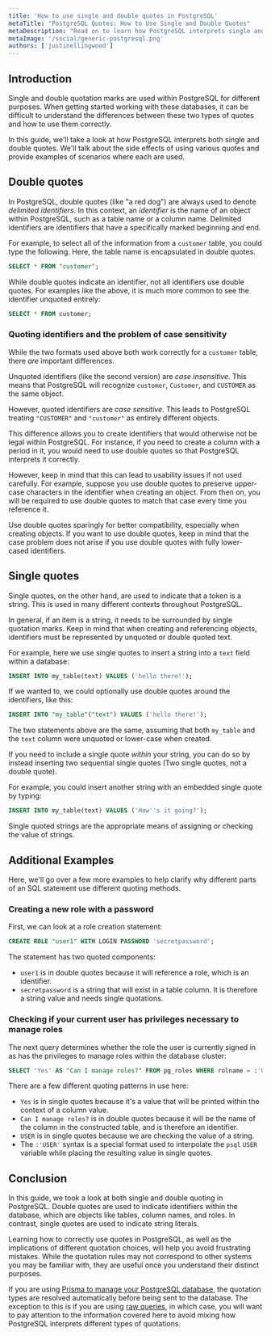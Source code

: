 ```yaml
---
title: 'How to use single and double quotes in PostgreSQL'
metaTitle: "PostgreSQL Quotes: How to Use Single and Double Quotes"
metaDescription: "Read on to learn how PostgreSQL interprets single and double quotes and the side effects of each type."
metaImage: '/social/generic-postgresql.png'
authors: ['justinellingwood']
---
```


## Introduction

Single and double quotation marks are used within PostgreSQL for different purposes.  When getting started working with these databases, it can be difficult to understand the differences between these two types of quotes and how to use them correctly.

In this guide, we'll take a look at how PostgreSQL interprets both single and double quotes.  We'll talk about the side effects of using various quotes and provide examples of scenarios where each are used.

## Double quotes

In PostgreSQL, double quotes (like "a red dog") are always used to denote *delimited identifiers*.  In this context, an *identifier* is the name of an object within PostgreSQL, such as a table name or a column name.  Delimited identifiers are identifiers that have a specifically marked beginning and end.

For example, to select all of the information from a `customer` table, you could type the following.  Here, the table name is encapsulated in double quotes.

```sql
SELECT * FROM "customer";
```

While double quotes indicate an identifier, not all identifiers use double quotes.  For examples like the above, it is much more common to see the identifier unquoted entirely:

```sql
SELECT * FROM customer;
```

### Quoting identifiers and the problem of case sensitivity

While the two formats used above both work correctly for a `customer` table, there *are* important differences.

Unquoted identifiers (like the second version) are *case insensitive*.  This means that PostgreSQL will recognize `customer`, `Customer`, and `CUSTOMER` as the same object.

However, quoted identifiers are *case sensitive*.  This leads to PostgreSQL treating `"CUSTOMER"` and `"customer"` as entirely different objects.

This difference allows you to create identifiers that would otherwise not be legal within PostgreSQL.  For instance, if you need to create a column with a period in it, you would need to use double quotes so that PostgreSQL interprets it correctly.

However, keep in mind that this can lead to usability issues if not used carefully.  For example, suppose you use double quotes to preserve upper-case characters in the identifier when creating an object.  From then on, you will be required to use double quotes to match that case every time you reference it.

Use double quotes sparingly for better compatibility, especially when creating objects.  If you want to use double quotes, keep in mind that the case problem does not arise if you use double quotes with fully lower-cased identifiers.

## Single quotes

Single quotes, on the other hand, are used to indicate that a token is a string.  This is used in many different contexts throughout PostgreSQL.

In general, if an item is a string, it needs to be surrounded by single quotation marks.  Keep in mind that when creating and referencing objects, identifiers must be represented by unquoted or double quoted text.

For example, here we use single quotes to insert a string into a `text` field within a database:

```sql
INSERT INTO my_table(text) VALUES ('hello there!');
```

If we wanted to, we could optionally use double quotes around the identifiers, like this:

```sql
INSERT INTO "my_table"("text") VALUES ('hello there!');
```

The two statements above are the same, assuming that both `my_table` and the `text` column were unquoted or lower-case when created.

If you need to include a single quote *within* your string, you can do so by instead inserting two sequential single quotes (Two single quotes, not a double quote).

For example, you could insert another string with an embedded single quote by typing:

```sql
INSERT INTO my_table(text) VALUES ('How''s it going?');
```

Single quoted strings are the appropriate means of assigning or checking the value of strings.

## Additional Examples

Here, we'll go over a few more examples to help clarify why different parts of an SQL statement use different quoting methods.

### Creating a new role with a password

First, we can look at a role creation statement:

```sql
CREATE ROLE "user1" WITH LOGIN PASSWORD 'secretpassword';
```

The statement has two quoted components:

* `user1` is in double quotes because it will reference a role, which is an identifier.
* `secretpassword` is a string that will exist in a table column.  It is therefore a string value and needs single quotations.

### Checking if your current user has privileges necessary to manage roles

The next query determines whether the role the user is currently signed in as has the privileges to manage roles within the database cluster:

```sql
SELECT 'Yes' AS "Can I manage roles?" FROM pg_roles WHERE rolname = :'USER' AND (rolsuper OR rolcreaterole);
```

There are a few different quoting patterns in use here:

* `Yes` is in single quotes because it's a value that will be printed within the context of a column value.
* `Can I manage roles?` is in double quotes because it will be the name of the column in the constructed table, and is therefore an identifier.
* `USER` is in single quotes because we are checking the value of a string.
* The `:'USER'` syntax is a special format used to interpolate the `psql` `USER` variable while placing the resulting value in single quotes.

## Conclusion

In this guide, we took a look at both single and double quoting in PostgreSQL.  Double quotes are used to indicate identifiers within the database, which are objects like tables, column names, and roles.  In contrast, single quotes are used to indicate string literals.

Learning how to correctly use quotes in PostgreSQL, as well as the implications of different quotation choices, will help you avoid frustrating mistakes.  While the quotation rules may not correspond to other systems you may be familiar with, they are useful once you understand their distinct purposes.

<PrismaOutlinks>

If you are using [Prisma to manage your PostgreSQL database](https://www.prisma.io/docs/concepts/database-connectors/postgresql), the quotation types are resolved automatically before being sent to the database.  The exception to this is if you are using [raw queries](https://www.prisma.io/docs/concepts/components/prisma-client/raw-database-access), in which case, you will want to pay attention to the information covered here to avoid mixing how PostgreSQL interprets different types of quotations.

</PrismaOutlinks>
